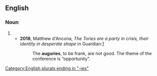 ==English==

===Noun===
{{head|en|noun form}}

# {{plural of|en|augury}}
#* '''2018''', Matthew d'Ancona, ''The Tories are a party in crisis, their identity in desperate shape'' in Guardian:[https://www.theguardian.com/commentisfree/2018/sep/30/tories-identity-crisis-party-conference]
#*: The '''auguries''', to be frank, are not good. The theme of the conference is “opportunity”.

[[Category:English plurals ending in "-ies"]]